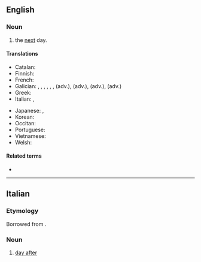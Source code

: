 ==English==

===Noun===
{{en-noun|days after}}

# the [[next]] day.

====Translations====
{{trans-top|next day}}
* Catalan: {{t+|ca|endemà|m}}
* Finnish: {{t|fi|[[seuraava]] [[päivä]]}}
* French: {{t+|fr|lendemain|m}}
* Galician: {{t|gl|día seguinte|m}}, {{t|gl|día despois|m}}, {{t|gl|día posterior|m}}, {{t|gl|seguinte día|m}}, {{t|gl|outro día|m}}, {{t|gl|día que vén|m}}, {{t|gl|ó outro día}} (adv.), {{t|gl|ensoutro día}} (adv.), {{t|gl|de noutro día}} (adv.), {{t|gl|de alí a un día}} (adv.)
* Greek: {{t|el|μετά την μέρα}}
* Italian: {{t|it|indomani|m}}, {{t|it|giorno seguente|m}}
{{trans-mid}}
* Japanese: {{t+|ja|翌日|tr=yokujitsu}}, {{t|ja|あくる日|tr=akuru hi}}
* Korean: {{t+|ko|다음날}}
* Occitan: {{t|oc|endoman|m}}
* Portuguese: {{t|pt|[[dia]] [[seguinte]]|m}}
* Vietnamese: {{t+|vi|ngày sau}}
* Welsh: {{t+|cy|trannoeth|m}}
{{trans-bottom}}

====Related terms====
* {{l|en|day after tomorrow}}

----

==Italian==

===Etymology===
Borrowed from {{bor|it|en|day after}}.

===Noun===
{{it-noun|m|head=day after|-}}

# [[#English|day after]]